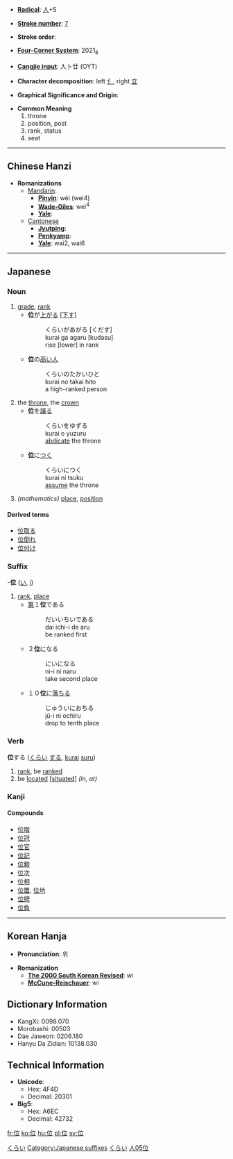 * '''[[Wiktionary:Chinese radical index| Radical]]''': [[Wiktionary:Chinese radical index 人|人]]+5

* '''[[Wiktionary:Chinese total strokes index|Stroke number]]''': [[Wiktionary:Chinese total strokes index 7|7]]

* '''Stroke order''': 

* '''[[Wiktionary:Chinese four corner index|Four-Corner System]]''': 2021<sub>8</sub>

* '''[[Wiktionary:Chinese Cangjie index|Cangjie input]]''': 人卜廿 (OYT)

* '''Character decomposition''': left [[亻]], right [[立]]

* '''Graphical Significance and Origin''': 

* '''Common Meaning'''
*#throne
*# position, post
*# rank, status
*# seat

----

== Chinese Hanzi ==

* '''Romanizations'''
** [[Mandarin]]:
*** '''[[Pinyin]]''': wèi (wei4)
*** '''[[Wade-Giles]]''': wei<sup>4</sup>
*** '''[[Yale]]''': 
**[[Cantonese]]
***'''[[Jyutping]]''':
***'''[[Penkyamp]]''': 
***'''[[Yale]]''': wai2, wai6

----

== Japanese ==
[[Category:Japanese language|くらい]]
===Noun===
{{janoun|[[くらい]]|[[kurai]]}}
#[[grade]], [[rank]]
#*'''位'''が[[上がる]] <nowiki>[</nowiki>[[下す]]<nowiki>]</nowiki>
#*:くらいがあがる [くだす]
#*:kurai ga agaru [kudasu]
#*:rise [lower] in rank
#*'''位'''の[[高い]][[人]]
#*:くらいのたかいひと
#*:kurai no takai hito
#*:a high-ranked person
#the [[throne]], the [[crown]]
#*'''位'''を[[譲る]]
#*:くらいをゆずる
#*:kurai o yuzuru
#*:[[abdicate]] the throne
#*'''位'''に[[つく]]
#*:くらいにつく
#*:kurai ni tsuku
#*:[[assume]] the throne
#''(mathematics)'' [[place]], [[position]]
====Derived terms====
*[[位取る]]
*[[位倒れ]]
*[[位付け]]


===Suffix===
[[Category:Japanese suffixes]]
-'''位''' ([[い]], [[i]])
# [[rank]], [[place]]
#*[[第]]１'''位'''である
#*:だいいちいである
#*:dai ichi-i de aru
#*:be ranked first
#*２'''位'''になる
#*:にいになる
#*:ni-i ni naru
#*:take second place
#*１０'''位'''に[[落ちる]]
#*:じゅういにおちる
#*:jū-i ni ochiru
#*:drop to tenth place


===Verb===
[[Category:Japanese Type 3 Verbs|くらい]]
'''位'''する ([[くらい]] [[する]], [[kurai]] [[suru]])
# [[rank]], be [[ranked]]
# be [[located]] <nowiki>[</nowiki>[[situated]]<nowiki>]</nowiki> ''(in, at)''


===Kanji===
{{kanji|[[い]] ([[i]])|[[くらい]] ([[kurai]]), [[くらいする]] (位する, [[kuraisuru]])}}
====Compounds====
*[[位階]]
*[[位冠]]
*[[位官]]
*[[位記]]
*[[位勲]]
*[[位次]]
*[[位相]]
*[[位置]], [[位地]]
*[[位牌]]
*[[位負]]

----

== Korean Hanja ==

* '''Pronunciation''': 위

* '''Romanization'''
** '''[[The 2000 South Korean Revised Romanization|The 2000 South Korean Revised]]''': wi
** '''[[McCune-Reischauer]]''': wi


== Dictionary Information ==

* KangXi: 0098.070
* Morobashi: 00503
* Dae Jaweon: 0206.180
* Hanyu Da Zidian: 10138.030

== Technical Information ==

* '''Unicode''':
** Hex: 4F4D
** Decimal: 20301
* '''Big5''':
** Hex: A6EC
** Decimal: 42732

[[Category:Japanese kanji|人05位]]

[[fr:位]]
[[ko:位]]
[[hu:位]]
[[pl:位]]
[[sv:位]]